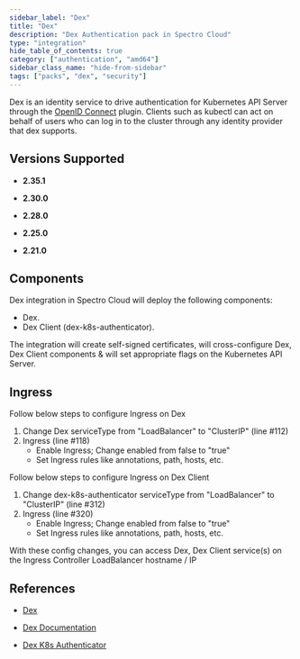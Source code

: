 ```yaml
---
sidebar_label: "Dex"
title: "Dex"
description: "Dex Authentication pack in Spectro Cloud"
type: "integration"
hide_table_of_contents: true
category: ["authentication", "amd64"]
sidebar_class_name: "hide-from-sidebar"
tags: ["packs", "dex", "security"]
---
```


<Redirect to="/integrations/packs/?pack=docs/docs-content/integrations/dex" />

Dex is an identity service to drive authentication for Kubernetes API Server through the
[OpenID Connect](https://openid.net/connect/) plugin. Clients such as kubectl can act on behalf of users who can log in
to the cluster through any identity provider that dex supports.

## Versions Supported

<Tabs queryString="parent">

<TabItem label="2.35.x" value="2.35.x">

- **2.35.1**

</TabItem>

<TabItem label="2.30.x" value="2.30.x">

- **2.30.0**

</TabItem>

<TabItem label="2.28.x" value="2.28.x">

- **2.28.0**

</TabItem>

<TabItem label="2.25.x" value="2.25.x">

- **2.25.0**

</TabItem>

<TabItem label="2.21.x" value="2.21.x">

- **2.21.0**

</TabItem>
</Tabs>

## Components

Dex integration in Spectro Cloud will deploy the following components:

- Dex.
- Dex Client (dex-k8s-authenticator).

The integration will create self-signed certificates, will cross-configure Dex, Dex Client components & will set
appropriate flags on the Kubernetes API Server.

## Ingress

Follow below steps to configure Ingress on Dex

1. Change Dex serviceType from "LoadBalancer" to "ClusterIP" (line #112)
2. Ingress (line #118)
   - Enable Ingress; Change enabled from false to "true"
   - Set Ingress rules like annotations, path, hosts, etc.

Follow below steps to configure Ingress on Dex Client

1. Change dex-k8s-authenticator serviceType from "LoadBalancer" to "ClusterIP" (line #312)
2. Ingress (line #320)
   - Enable Ingress; Change enabled from false to "true"
   - Set Ingress rules like annotations, path, hosts, etc.

With these config changes, you can access Dex, Dex Client service(s) on the Ingress Controller LoadBalancer hostname /
IP

## References

- [Dex](https://github.com/dexidp/dex)

- [Dex Documentation](https://dexidp.io/docs)

- [Dex K8s Authenticator](https://github.com/mintel/dex-k8s-authenticator)
